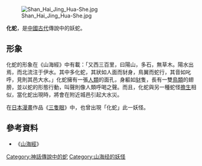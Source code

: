 [[File:Shan_Hai_Jing_Hua-She.jpg|thumb]]

'''化蛇'''，是[[中國古代|中國古代]]傳說中的妖蛇。

==形象==
化蛇的形象在《山海經》中有載：「又西三百里，曰陽山，多石，無草木。陽水出焉，而北流注于伊水。其中多化蛇，其狀如人面而豺身，鳥翼而蛇行，其音如叱呼，見則其邑大水。」化蛇擁有一張[[人類|人類]]的面孔，身軀如[[豺|豺]]隻，長有一雙[[鳥類|鳥類]]的翅膀，並以蛇的形態行動，叫聲則像人類呼喝之聲。而且，化蛇與另一種蛇怪[[擔生|擔生]]相似，當化蛇出現時，將會在附近城邑引起大水災。

在[[日本|日本]][[漫畫|漫畫]]作品《[[三隻眼|三隻眼]]》中，也曾出現「化蛇」此一妖怪。

==參考資料==
*《[[山海經|山海經]]》

{{Myth-stub}}
[[Category:神話傳說中的蛇|Category:神話傳說中的蛇]]
[[Category:山海经的妖怪|Category:山海经的妖怪]]